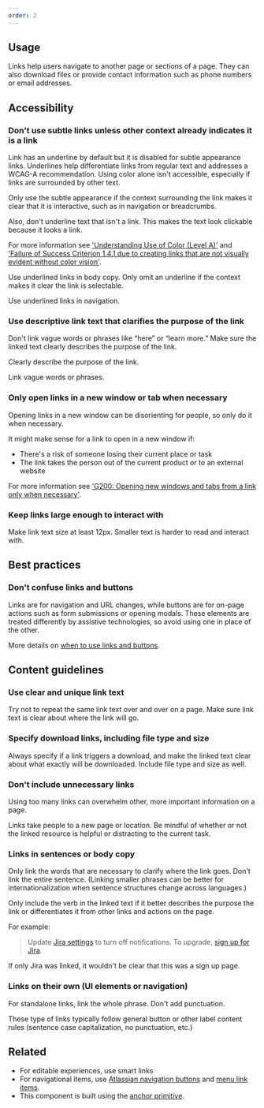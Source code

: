 ```yaml
---
order: 2
---
```


## Usage

Links help users navigate to another page or sections of a page. They can also download files or
provide contact information such as phone numbers or email addresses.

<!-- TODO: Add anatomy image once designed -->

## Accessibility

### Don't use subtle links unless other context already indicates it is a link

Link has an underline by default but it is disabled for subtle appearance links. Underlines help
differentiate links from regular text and addresses a WCAG-A recommendation. Using color alone isn't
accessible, especially if links are surrounded by other text.

Only use the subtle appearance if the context surrounding the link makes it clear that it is
interactive, such as in navigation or breadcrumbs.

Also, don't underline text that isn't a link. This makes the text look clickable because it looks a
link.

For more information see
['Understanding Use of Color (Level A)'](https://www.w3.org/WAI/WCAG22/Understanding/use-of-color.html)
and
['Failure of Success Criterion 1.4.1 due to creating links that are not visually evident without color vision'](https://www.w3.org/WAI/WCAG22/Techniques/failures/F73).

<!-- TODO: Add do/dont images once designed (if necessary?) -->

<DoDont type="do">
	Use underlined links in body copy. Only omit an underline if the context makes it clear the link
	is selectable.
</DoDont>

<DoDont type="dont">Use underlined links in navigation.</DoDont>

### Use descriptive link text that clarifies the purpose of the link

Don't link vague words or phrases like “here” or “learn more.” Make sure the linked text clearly
describes the purpose of the link.

<!-- TODO: Add some Do/Don't images as examples -->

<DoDont type="do">Clearly describe the purpose of the link.</DoDont>

<DoDont type="dont">Link vague words or phrases.</DoDont>

### Only open links in a new window or tab when necessary

Opening links in a new window can be disorienting for people, so only do it when necessary.

It might make sense for a link to open in a new window if:

- There's a risk of someone losing their current place or task
- The link takes the person out of the current product or to an external website

For more information see
['G200: Opening new windows and tabs from a link only when necessary'](https://www.w3.org/TR/WCAG20-TECHS/G200.html).

### Keep links large enough to interact with

Make link text size at least 12px. Smaller text is harder to read and interact with.

## Best practices

### Don't confuse links and buttons

Links are for navigation and URL changes, while buttons are for on-page actions such as form
submissions or opening modals. These elements are treated differently by assistive technologies, so
avoid using one in place of the other.

More details on
[when to use links and buttons](/components/button/usage#use-buttons-for-actions-and-links-for-navigation).

## Content guidelines

### Use clear and unique link text

Try not to repeat the same link text over and over on a page. Make sure link text is clear about
where the link will go.

### Specify download links, including file type and size

Always specify if a link triggers a download, and make the linked text clear about what exactly will
be downloaded. Include file type and size as well.

### Don't include unnecessary links

Using too many links can overwhelm other, more important information on a page.

Links take people to a new page or location. Be mindful of whether or not the linked resource is
helpful or distracting to the current task.

### Links in sentences or body copy

Only link the words that are necessary to clarify where the link goes. Don't link the entire
sentence. (Linking smaller phrases can be better for internationalization when sentence structures
change across languages.)

Only include the verb in the linked text if it better describes the purpose the link or
differentiates it from other links and actions on the page.

For example:

> Update [Jira settings](/components/button/usage#use-buttons-for-actions-and-links-for-navigation)
> to turn off notifications. To upgrade,
> [sign up for Jira](/components/button/usage#use-buttons-for-actions-and-links-for-navigation).

If only Jira was linked, it wouldn't be clear that this was a sign up page.

### Links on their own (UI elements or navigation)

For standalone links, link the whole phrase. Don't add punctuation.

These type of links typically follow general button or other label content rules (sentence case
capitalization, no punctuation, etc.)

## Related

- For editable experiences, use smart links
- For navigational items, use
  [Atlassian navigation buttons](/components/atlassian-navigation/examples#button) and
  [menu link items](/components/menu/link-item/examples).
- This component is built using the [anchor primitive](/components/primitives/anchor/examples).
